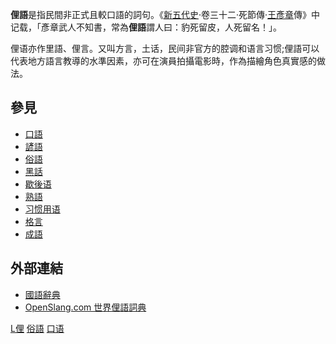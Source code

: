 {{about|口语词句|古代[[俚族|俚族]]所说的语言|俚语 (语言)|现今黎族所说的语言|黎语}}

{{Expand|time=2007-09-26T20:11:08Z}}
'''俚語'''是指民間非正式且較口語的詞句。《[[新五代史|新五代史]]·卷三十二·死節傳·[[王彥章|王彥章]]傳》中记载，「彥章武人不知書，常為'''俚語'''謂人曰：豹死留皮，人死留名！」。

俚语亦作里語、俚言。又叫方言，土话，民间非官方的腔调和语言习惯;俚語可以代表地方語言教導的水準因素，亦可在演員拍攝電影時，作為描繪角色真實感的做法。

==參見==
*[[口語|口語]]
*[[諺語|諺語]]
*[[俗語|俗語]]
*[[黑話|黑話]]
*[[歇後语|歇後语]]
*[[熟語|熟語]]
*[[惯用语|习惯用语]]
*[[格言|格言]]
*[[成語|成語]]

==外部連結==
*[https://web.archive.org/web/20060302120718/http://140.111.34.46/dict/ 國語辭典]
*[http://openslang.com OpenSlang.com 世界俚語詞典] {{Wayback|url=http://openslang.com/ |date=20211129172212 }} 
{{Authority control}}
{{文化小作品}}

[[Category:社會語言學|L俚]]
[[Category:俗語|]]
[[Category:口语|]]